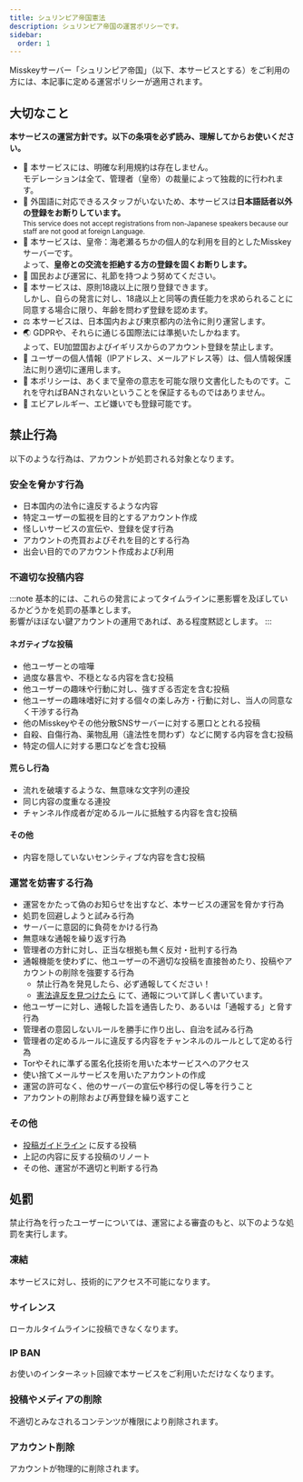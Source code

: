 ```yaml
---
title: シュリンピア帝国憲法
description: シュリンピア帝国の運営ポリシーです。
sidebar:
  order: 1
---
```

Misskeyサーバー「シュリンピア帝国」（以下、本サービスとする）をご利用の方には、本記事に定める運営ポリシーが適用されます。

## 大切なこと

**本サービスの運営方針です。以下の条項を必ず読み、理解してからお使いください。**

* 🚫 本サービスには、明確な利用規約は存在しません。<br/>モデレーションは全て、管理者（皇帝）の裁量によって独裁的に行われます。
* 🎌 外国語に対応できるスタッフがいないため、本サービスは**日本語話者以外の登録をお断りしています。**<br/><small>This service does not accept registrations from non-Japanese speakers because our staff are not good at foreign Language.</small>
* 🤝 本サービスは、皇帝：海老瀬るちかの個人的な利用を目的としたMisskeyサーバーです。<br/>よって、**皇帝との交流を拒絶する方の登録を固くお断りします。**
* 💟 国民および運営に、礼節を持つよう努めてください。
* 🔞 本サービスは、原則18歳以上に限り登録できます。<br/>しかし、自らの発言に対し、18歳以上と同等の責任能力を求められることに同意する場合に限り、年齢を問わず登録を認めます。
* ⚖️ 本サービスは、日本国内および東京都内の法令に則り運営します。
* 🌏 GDPRや、それらに通じる国際法には準拠いたしかねます。<br/>よって、EU加盟国およびイギリスからのアカウント登録を禁止します。
* 🔐 ユーザーの個人情報（IPアドレス、メールアドレス等）は、個人情報保護法に則り適切に運用します。
* 📝 本ポリシーは、あくまで皇帝の意志を可能な限り文書化したものです。これを守ればBANされないということを保証するものではありません。
* 🦐 エビアレルギー、エビ嫌いでも登録可能です。

## 禁止行為

以下のような行為は、アカウントが処罰される対象となります。

### 安全を脅かす行為

- 日本国内の法令に違反するような内容
- 特定ユーザーの監視を目的とするアカウント作成
- 怪しいサービスの宣伝や、登録を促す行為
- アカウントの売買およびそれを目的とする行為
- 出会い目的でのアカウント作成および利用

### 不適切な投稿内容
:::note
基本的には、これらの発言によってタイムラインに悪影響を及ぼしているかどうかを処罰の基準とします。<br/>
影響がほぼない鍵アカウントの運用であれば、ある程度黙認とします。
:::

#### ネガティブな投稿

- 他ユーザーとの喧嘩
- 過度な暴言や、不穏となる内容を含む投稿
- 他ユーザーの趣味や行動に対し、強すぎる否定を含む投稿
- 他ユーザーの趣味嗜好に対する個々の楽しみ方・行動に対し、当人の同意なく干渉する行為
- 他のMisskeyやその他分散SNSサーバーに対する悪口ととれる投稿
- 自殺、自傷行為、薬物乱用（違法性を問わず）などに関する内容を含む投稿
- 特定の個人に対する悪口などを含む投稿

#### 荒らし行為

- 流れを破壊するような、無意味な文字列の連投
- 同じ内容の度重なる連投
- チャンネル作成者が定めるルールに抵触する内容を含む投稿

#### その他

- 内容を隠していないセンシティブな内容を含む投稿

### 運営を妨害する行為

- 運営をかたって偽のお知らせを出すなど、本サービスの運営を脅かす行為
- 処罰を回避しようと試みる行為
- サーバーに意図的に負荷をかける行為
- 無意味な通報を繰り返す行為
- 管理者の方針に対し、正当な根拠も無く反対・批判する行為
- 通報機能を使わずに、他ユーザーの不適切な投稿を直接咎めたり、投稿やアカウントの削除を強要する行為
    - 禁止行為を発見したら、必ず通報してください！
    - [憲法違反を見つけたら](/hints/report-abuse) にて、通報について詳しく書いています。
- 他ユーザーに対し、通報した旨を通告したり、あるいは「通報する」と脅す行為
- 管理者の意図しないルールを勝手に作り出し、自治を試みる行為
- 管理者の定めるルールに違反する内容をチャンネルのルールとして定める行為
- Torやそれに準ずる匿名化技術を用いた本サービスへのアクセス
- 使い捨てメールサービスを用いたアカウントの作成
- 運営の許可なく、他のサーバーの宣伝や移行の促し等を行うこと
- アカウントの削除および再登録を繰り返すこと

### その他

- [投稿ガイドライン](/guidelines/creating-note) に反する投稿
- 上記の内容に反する投稿のリノート
- その他、運営が不適切と判断する行為

## 処罰

禁止行為を行ったユーザーについては、運営による審査のもと、以下のような処罰を実行します。 

### 凍結

本サービスに対し、技術的にアクセス不可能になります。

### サイレンス

ローカルタイムラインに投稿できなくなります。

### IP BAN

お使いのインターネット回線で本サービスをご利用いただけなくなります。

### 投稿やメディアの削除

不適切とみなされるコンテンツが権限により削除されます。

### アカウント削除

アカウントが物理的に削除されます。
